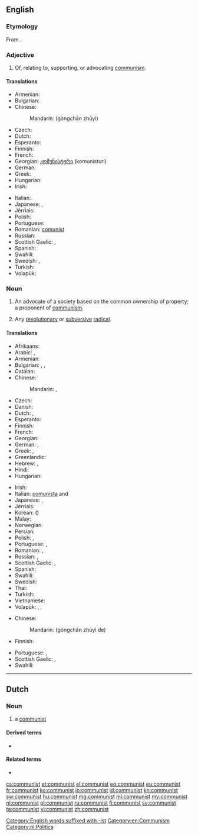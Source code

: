 {{also|Communist}}
==English==

===Etymology===
From {{etyl|fr|en}} {{term|communiste|lang=fr}}.

===Adjective===
{{head|en|adjective}}

# Of, relating to, supporting, or advocating [[communism]].

====Translations====
{{trans-top|of or relating to communism}}
* Armenian: {{t|hy|կոմունիստական|tr=komunistakan}}
* Bulgarian: {{t+|bg|комунистически}}
* Chinese:
*: Mandarin: {{zh-ts|[[共產主義]]|[[共产主义]]}} (gòngchǎn zhǔyì)
* Czech: {{t+|cs|komunistický}}
* Dutch: {{t+|nl|communistisch}}
* Esperanto: {{t|eo|komunisma}}
* Finnish: {{t|fi|kommunistinen}}
* French: {{t+|fr|communiste}}
* Georgian: [[კომუნისტური]] (komunisturi)
* German: {{t+|de|kommunistisch}}
* Greek: {{t+|el|κομμουνιστικός|m|tr=komunistikos}}
* Hungarian: {{t+|hu|kommunista}}
* Irish: {{t|ga|cumannach}}
{{trans-mid}}
* Italian: {{t+|it|comunista|m|f}}
* Japanese: {{gloss|person}} {{t|ja|[[共産主義者]]の|tr=きょうさんしゅぎしゃの, kyōsanshugishano}}, {{gloss|concept}} {{t|ja|[[共産主義]]の|tr=きょうさんしゅぎの, kyōsanshugino}}
* Jèrriais: {{t|roa-jer|commeuniste}}
* Polish: {{t+|pl|komunistyczny}}
* Portuguese: {{t+|pt|comunista}}
* Romanian: [[comunist]]
* Russian: {{t+|ru|коммунистический|tr=kommunistíčeskij}}
* Scottish Gaelic: {{t|gd|co-mhaoineach}}, {{t|gd|comannach}}
* Spanish: {{t+|es|comunista}}
* Swahili: {{t+|sw|ukomunisti}}
* Swedish: {{t|sv|kommunistisk|c}}, {{t|sv|kommunistiskt|n}}
* Turkish: {{t+|tr|komünist}}
* Volapük: {{t+|vo|kobädimik}}
{{trans-bottom}}

===Noun===
{{en-noun}}

# An advocate of a society based on the common ownership of property; a proponent of [[communism]].
# {{context|nonstandard|lang=en}} Any [[revolutionary]] or [[subversive]] [[radical]].

====Translations====
{{trans-top|person who follows a communist philosophy}}
* Afrikaans: {{t|af|kommunis}}
* Arabic: {{t|ar|شيوعي|m|tr=shuyuu3iy}}, {{t|ar|شيوعية|f|tr=shuyu3íyya}}
* Armenian: {{t|hy|կոմունիստ|tr=komunist}}
* Bulgarian: {{t+|bg|комунист|m|tr=komuníst}}, {{t|bg|комунистка|f|tr=komunístka}}, {{t+|bg|комунисти|p|tr=komunísti}}
* Catalan: {{t|ca|comunista|m|f}}
* Chinese:
*: Mandarin: {{t|cmn|共產主義者|sc=Hani}}, {{t|cmn|共产主义者|tr=gòngchǎnzhǔyìzhě|sc=Hani}}
* Czech: {{t+|cs|komunista|f}}
* Danish: {{t|da|kommunist}}
* Dutch: {{t+|nl|communist|m}}, {{t|nl|communiste|f}}
* Esperanto: {{t|eo|komunisto}}
* Finnish: {{t+|fi|kommunisti}}
* French: {{t+|fr|communiste|m|f}}
* Georgian: {{t|ka|კომუნისტი|tr=komunisti|sc=Geor}}
* German: {{t+|de|Kommunist|m}}, {{t+|de|Kommunistin|f}}
* Greek: {{t+|el|κομμουνιστής|m|tr=komunistís}}, {{t+|el|κομμουνίστρια|f|tr=komunístria}}
* Greenlandic: {{t|kl|kommunisti}}
* Hebrew: {{t|he|קוֹמוּנִיסְט|m|tr=qomuníst'}}, {{t|he|קומוניסטית|f|tr=qomunist'ít}}
* Hindi: {{t|hi|साम्यवादी|tr=sāmyavādī}}
* Hungarian: {{t+|hu|kommunista}}
{{trans-mid}}
* Irish: {{t|ga|cumannach|m}}
* Italian: [[comunista]] {{g|m}} and {{g|f}}
* Japanese: {{t|ja|共産主義者|tr=きょうさんしゅぎしゃ, kyōsanshugisha}}, {{t|ja|共産党員|tr=きょうさんとういん, kyōsantōin}}
* Jèrriais: {{t|roa-jer|commeuniste|m|f}}
* Korean: {{t|ko|공산주의자|tr=gongsanjuuija|sc=Hang}} ({{t|ko|共產主義者|sc=Hani}})
* Malay: {{t|ms|komunis}}
* Norwegian: {{t+|no|kommunist|m}}
* Persian: {{t+|fa|کمونیست|tr=komunist}}
* Polish: {{t+|pl|komunista|m}}, {{t+|pl|komunistka|f}}
* Portuguese: {{t+|pt|comunista|c}}, {{t+|pt|marxista|c}}
* Romanian: {{t+|ro|comunist|m}}, {{t+|ro|comunistă|f}}
* Russian: {{t+|ru|коммунист|m|tr=kommuníst}}, {{t+|ru|коммунистка|f|tr=kommunístka}}
* Scottish Gaelic: {{t|gd|co-mhaoineach|m}}, {{t|gd|comannach|m}}
* Spanish: {{t+|es|comunista|m|f}}
* Swahili: {{t+|sw|ukomunisti}}
* Swedish: {{t+|sv|kommunist|c}}
* Thai: {{t|th|คอมมิวนิสต์|tr=kommiwnít}}
* Turkish: {{t+|tr|komünist}}
* Vietnamese: {{t+|vi|cộng sản|alt=người cộng sản}}
* Volapük: {{qualifier|♂♀}} {{t+|vo|kobädiman}}, {{qualifier|♂}} {{t|vo|hikobädiman}}, {{qualifier|♀}} {{t|vo|jikobädiman}}
{{trans-bottom}}

{{trans-top|revolutionary or subversive radical}}
* Chinese:
*: Mandarin: {{zh-ts|[[共產主義]]的|[[共产主义]]的}} (gòngchǎn zhǔyì de)
* Finnish: {{t+|fi|kommunisti}}
{{trans-mid}}
* Portuguese: {{t+|pt|comuna|m|f}}, {{t+|pt|vermelho|m}}
* Scottish Gaelic: {{t|gd|co-mhaoineach|m}}, {{t|gd|comannach|m}}
* Swahili: {{t+|sw|ukomunisti}}
{{trans-bottom}}

[[Category:English words suffixed with -ist]]
[[Category:en:Communism]]

----

==Dutch==

===Noun===
{{nl-noun|m|g2=f|communisten|communistje}}

# a [[#English|communist]]

====Derived terms====
* {{l|nl|communistisch}}

====Related terms====
* {{l|nl|communisme}}

[[Category:nl:Politics]]

[[cs:communist]]
[[et:communist]]
[[el:communist]]
[[eo:communist]]
[[eu:communist]]
[[fr:communist]]
[[ko:communist]]
[[io:communist]]
[[id:communist]]
[[kn:communist]]
[[sw:communist]]
[[hu:communist]]
[[mg:communist]]
[[ml:communist]]
[[my:communist]]
[[nl:communist]]
[[pl:communist]]
[[ru:communist]]
[[fi:communist]]
[[sv:communist]]
[[ta:communist]]
[[vi:communist]]
[[zh:communist]]